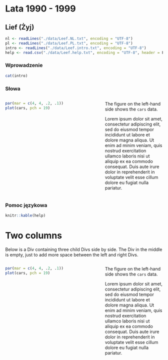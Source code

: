 # Lata 1990 - 1999


## Lief (Żyj) 

```r
nl <- readLines("./data/Leef.NL.txt", encoding = "UTF-8")
pl <- readLines("./data/Leef.PL.txt", encoding = "UTF-8")
intro <- readLines("./data/Leef.intro.txt", encoding = "UTF-8")
help <- read.csv("./data/Leef.help.txt", encoding = "UTF-8", header = F)
```

### Wprowadzenie

```r
cat(intro)
```

### Słowa

<!-- :::::: {.columns} -->

<!-- ::: {.column width="48%" data-latex="{2.64in}"} -->

<!-- ```{r, echo=FALSE, results = "asis"} -->
<!--  for(i in c(1:length(nl))){ -->
<!--    line <- paste0(nl[i], "  \n")  -->
<!--    cat(line) -->
<!--     } -->
<!-- ``` -->
<!-- ::: -->

<!-- ::: {.column width="4%" data-latex="{0.22in}"} -->
<!-- \  -->
<!-- <!-- an empty Div (with a white space), serving as -->
<!-- a column separator -->

<!-- ::: -->

<!-- ::: {.column width="48%" data-latex="{2.64in}"} -->

<!-- ```{r, echo=FALSE, results = "asis"} -->
<!--  for(i in c(1:length(pl))){ -->
<!--    line <- paste0(pl[i], "  \n")  -->
<!--    cat(line) -->
<!--  } -->
<!-- ``` -->

<!-- ::: -->

<!-- :::::: -->



:::::: {.columns}

::: {.column width="55%" data-latex="{2.64in}"}
```r
par(mar = c(4, 4, .2, .1))
plot(cars, pch = 19)
```
:::

::: {.column width="5%" data-latex="{0.22in}"}
\ 
<!-- an empty Div (with a white space), serving as
a column separator -->
:::

::: {.column width="40%" data-latex="{2.64in}"}
The figure on the left-hand side shows the `cars` data.

Lorem ipsum dolor sit amet, consectetur adipiscing elit, sed do
eiusmod tempor incididunt ut labore et dolore magna aliqua. Ut
enim ad minim veniam, quis nostrud exercitation ullamco laboris
nisi ut aliquip ex ea commodo consequat. Duis aute irure dolor
in reprehenderit in voluptate velit esse cillum dolore eu fugiat
nulla pariatur.
:::
::::::


### Pomoc językowa

```r
knitr::kable(help)
```
# Two columns

Below is a Div containing three child Divs side by side. The Div
in the middle is empty, just to add more space between the left
and right Divs.

:::::: {.columns}

::: {.column width="55%" data-latex="{0.55\textwidth}"}
```r
par(mar = c(4, 4, .2, .1))
plot(cars, pch = 19)
```
:::

::: {.column width="5%" data-latex="{0.05\textwidth}"}
\ 
<!-- an empty Div (with a white space), serving as
a column separator -->
:::

::: {.column width="40%" data-latex="{0.4\textwidth}"}
The figure on the left-hand side shows the `cars` data.

Lorem ipsum dolor sit amet, consectetur adipiscing elit, sed do
eiusmod tempor incididunt ut labore et dolore magna aliqua. Ut
enim ad minim veniam, quis nostrud exercitation ullamco laboris
nisi ut aliquip ex ea commodo consequat. Duis aute irure dolor
in reprehenderit in voluptate velit esse cillum dolore eu fugiat
nulla pariatur.
:::
::::::
